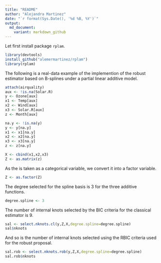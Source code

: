 ```yaml
---
title: "README"
author: "Alejandra Martinez"
date: "`r format(Sys.Date(), '%d %B, %Y')`"
output:
  md_document:
    variant: markdown_github
---
```


Let first install package <code>rplam</code>.

```r
library(devtools)
install_github("alemermartinez/rplam")
library(rplam)
```

The following is a real-data example of the implemention of the robust estimator based on B-splines under a partial linear additive model.

```r
attach(airquality)
aux <- !is.na(Solar.R)
y <- Ozone[aux]
x1 <- Temp[aux]
x2 <- Wind[aux]
x3 <- Solar.R[aux]
z <- Month[aux]

na.y <- !is.na(y)
y <- y[na.y]
x1 <- x1[na.y]
x2 <- x2[na.y]
x3 <- x3[na.y]
z <- z[na.y]

X <- cbind(x1,x2,x3)
Z <- as.matrix(z)
```

As the \code{Z} is taken as a categorical variable, we convert it into a factor variable.
```r
Z <- as.factor(Z)
```


The degree selected for the spline basis is 3 for the three additive functions.
```r
degree.spline <- 3
```

The number of internal knots selected by the BIC criteria for the classical estimator is 9.
```r
sal <- select.nknots.cl(y,Z,X,degree.spline=degree.spline)
sal$nknots
```
And so is the number of internal knots selected using the RBIC criteria used for the robust proposal.
```r
sal.rob <- select.nknots.rob(y,Z,X,degree.spline=degree.spline)
sal.rob$nknots
```



